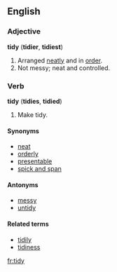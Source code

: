 ==English==

===Adjective===
'''tidy''' ('''tidier''', '''tidiest''')
# Arranged [[neatly]] and in [[order]].
# Not messy; neat and controlled.

===Verb===
'''tidy''' ('''tidies''', '''tidied''')
# Make tidy.

====Synonyms====
*[[neat]]
*[[orderly]]
*[[presentable]]
*[[spick and span]]

====Antonyms====
*[[messy]]
*[[untidy]]

====Related terms====
*[[tidily]]
*[[tidiness]]

[[fr:tidy]]
